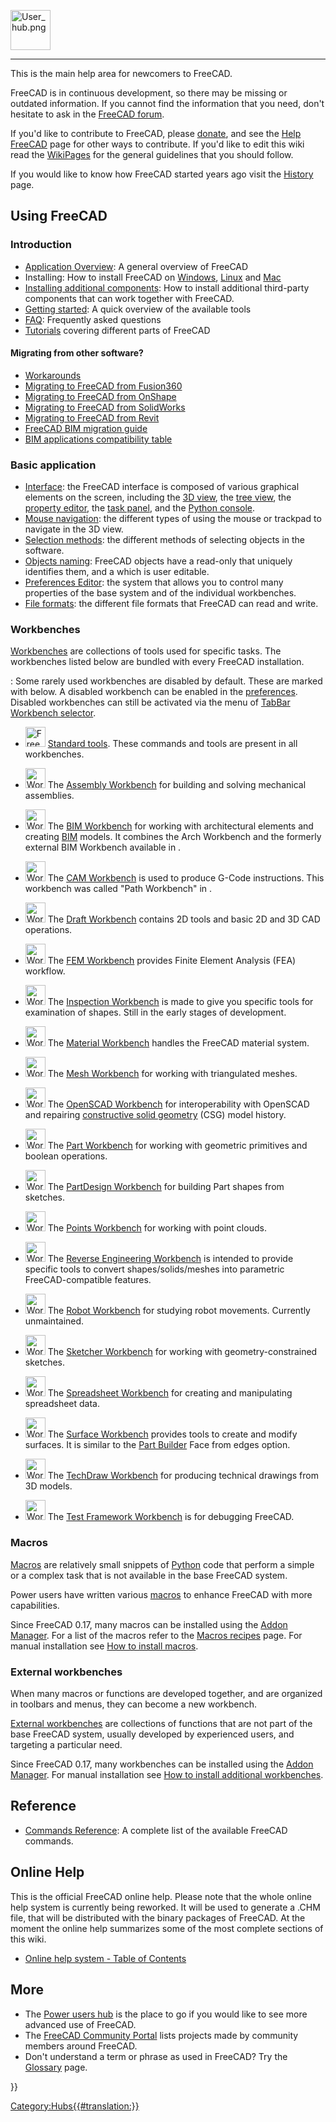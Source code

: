 <languages/>
{{TOCright}}
[[Image:User_hub.png|64px]]
----
<translate>

<!--T:2-->
This is the main help area for newcomers to FreeCAD.

<!--T:3-->
FreeCAD is in continuous development, so there may be missing or outdated information. If you cannot find the information that you need, don't hesitate to ask in the [https://forum.freecad.org FreeCAD forum].

<!--T:21-->
If you'd like to contribute to FreeCAD, please [[Donate|donate]], and see the [[Help_FreeCAD|Help FreeCAD]] page for other ways to contribute. If you'd like to edit this wiki read the [[WikiPages|WikiPages]] for the general guidelines that you should follow.

<!--T:22-->
If you would like to know how FreeCAD started years ago visit the [[History|History]] page.

== Using FreeCAD == <!--T:5-->

===Introduction=== <!--T:6-->

<!--T:7-->
* [[About_FreeCAD|Application Overview]]: A general overview of FreeCAD
* Installing: How to install FreeCAD on [[Installing_on_Windows|Windows]], [[Installing_on_Linux|Linux]] and [[Installing_on_Mac|Mac]]
* [[Installing_additional_components|Installing additional components]]: How to install additional third-party components that can work together with FreeCAD.
* [[Getting_started|Getting started]]: A quick overview of the available tools
* [[Frequently_asked_questions|FAQ]]: Frequently asked questions
* [[Tutorials|Tutorials]] covering different parts of FreeCAD

====Migrating from other software?==== <!--T:64-->

<!--T:41-->
* [[Workarounds|Workarounds]]
* [[Migrating_to_FreeCAD_from_Fusion360|Migrating to FreeCAD from Fusion360]]
* [[Migrating_to_FreeCAD_from_OnShape|Migrating to FreeCAD from OnShape]]
* [[Migrating_to_FreeCAD_from_SolidWorks|Migrating to FreeCAD from SolidWorks]]
* [[Migrating_to_FreeCAD_from_Revit|Migrating to FreeCAD from Revit]]
* [https://yorik.uncreated.net/blog/2020-010-freecad-bim-guide FreeCAD BIM migration guide]
* [[BIM_application_compatibility_table|BIM applications compatibility table]]

===Basic application=== <!--T:8-->

<!--T:9-->
* [[Interface|Interface]]: the FreeCAD interface is composed of various graphical elements on the screen, including the [[3D_view|3D view]], the [[Tree_view|tree view]], the [[Property_editor|property editor]], the [[Task_panel|task panel]], and the [[Python_console|Python console]].
* [[Mouse_navigation|Mouse navigation]]: the different types of using the mouse or trackpad to navigate in the 3D view.
* [[Selection_methods|Selection methods]]: the different methods of selecting objects in the software.
* [[Object_name|Objects naming]]: FreeCAD objects have a read-only {{incode|Name}} that uniquely identifies them, and a {{incode|Label}} which is user editable.
* [[Preferences_Editor|Preferences Editor]]: the system that allows you to control many properties of the base system and of the individual workbenches.
* [[Import_Export|File formats]]: the different file formats that FreeCAD can read and write.

===Workbenches=== <!--T:10-->

<!--T:33-->
[[Workbenches|Workbenches]] are collections of tools used for specific tasks. The workbenches listed below are bundled with every FreeCAD installation.

{{Version|1.1}}: Some rarely used workbenches are disabled by default. These are marked with {{Incode|D}} below. A disabled workbench can be enabled in the [[Preferences_Editor#Workbenches|preferences]]. Disabled workbenches can still be activated via the {{Button|[[Image:List-add.svg|x16px]][[Image:Toolbar_flyout_arrow.svg|x16px]]}} menu of [[Std_Workbench|TabBar Workbench selector]].

<!--T:42-->
<!--Please keep this list consistent with Online_Help_Toc and Workbenches-->
* [[Image:Freecad.svg|32px]] [[Std_Base|Standard tools]]. These commands and tools are present in all workbenches.

<!--T:66-->
* [[Image:Workbench_Assembly.svg|32px]] The [[Assembly_Workbench|Assembly Workbench]] for building and solving mechanical assemblies. {{Version|1.0}}

<!--T:67-->
* [[Image:Workbench_BIM.svg|32px]] The [[BIM_Workbench|BIM Workbench]] for working with architectural elements and creating [https://en.wikipedia.org/wiki/Building_information_modeling BIM] models. It combines the Arch Workbench and the formerly external BIM Workbench available in {{VersionMinus|0.21}}.

<!--T:65-->
* [[Image:Workbench_CAM.svg|32px]] The [[CAM_Workbench|CAM Workbench]] is used to produce G-Code instructions. This workbench was called "Path Workbench" in {{VersionMinus|0.21}}.

<!--T:44-->
* [[Image:Workbench_Draft.svg|32px]] The [[Draft_Workbench|Draft Workbench]] contains 2D tools and basic 2D and 3D CAD operations.

<!--T:45-->
* [[Image:Workbench_FEM.svg|32px]] The [[FEM_Workbench|FEM Workbench]] provides Finite Element Analysis (FEA) workflow.

<!--T:47-->
* [[Image:Workbench_Inspection.svg|32px]] The [[Inspection_Workbench|Inspection Workbench]] is made to give you specific tools for examination of shapes. Still in the early stages of development. {{Incode|D}}

<!--T:68-->
* [[Image:Workbench_Material.svg|32px]] The [[Material_Workbench|Material Workbench]] handles the FreeCAD material system. {{Version|1.0}}

<!--T:48-->
* [[Image:Workbench_Mesh.svg|32px]] The [[Mesh_Workbench|Mesh Workbench]] for working with triangulated meshes.

<!--T:49-->
* [[Image:Workbench_OpenSCAD.svg|32px]] The [[OpenSCAD_Workbench|OpenSCAD Workbench]] for interoperability with OpenSCAD and repairing [[Constructive_solid_geometry|constructive solid geometry]] (CSG) model history. {{Incode|D}}

<!--T:50-->
* [[Image:Workbench_Part.svg|32px]] The [[Part_Workbench|Part Workbench]] for working with geometric primitives and boolean operations.

<!--T:51-->
* [[Image:Workbench_PartDesign.svg|32px]] The [[PartDesign_Workbench|PartDesign Workbench]] for building Part shapes from sketches.

<!--T:53-->
* [[Image:Workbench_Points.svg|32px]] The [[Points_Workbench|Points Workbench]]  for working with point clouds.

<!--T:55-->
* [[Image:Workbench_Reverse_Engineering.svg|32px]] The [[Reverse_Engineering_Workbench|Reverse Engineering Workbench]] is intended to provide specific tools to convert shapes/solids/meshes into parametric FreeCAD-compatible features.

<!--T:56-->
* [[Image:Workbench_Robot.svg|32px]] The [[Robot_Workbench|Robot Workbench]] for studying robot movements. Currently unmaintained. {{Incode|D}}

<!--T:57-->
* [[Image:Workbench_Sketcher.svg|32px]] The [[Sketcher_Workbench|Sketcher Workbench]] for working with geometry-constrained sketches.

<!--T:58-->
* [[Image:Workbench_Spreadsheet.svg|32px]] The [[Spreadsheet_Workbench|Spreadsheet Workbench]] for creating and manipulating spreadsheet data.

<!--T:60-->
* [[Image:Workbench_Surface.svg|32px]] The [[Surface_Workbench|Surface Workbench]] provides tools to create and modify surfaces. It is similar to the [[Part_Builder|Part Builder]] Face from edges option.

<!--T:61-->
* [[Image:Workbench_TechDraw.svg|32px]] The [[TechDraw_Workbench|TechDraw Workbench]] for producing technical drawings from 3D models.

<!--T:62-->
* [[Image:Workbench_Test.svg|32px]] The [[Testing|Test Framework Workbench]] is for debugging FreeCAD. {{Incode|D}}

===Macros=== <!--T:24-->

<!--T:35-->
[[Macros|Macros]] are relatively small snippets of [[Python|Python]] code that perform a simple or a complex task that is not available in the base FreeCAD system.

<!--T:36-->
Power users have written various [[Macros|macros]] to enhance FreeCAD with more capabilities.

<!--T:32-->
Since FreeCAD 0.17, many macros can be installed using the [[Std_AddonMgr|Addon Manager]]. For a list of the macros refer to the [[Macros_recipes|Macros recipes]] page. For manual installation see [[How_to_install_macros|How to install macros]].

===External workbenches=== <!--T:23-->

<!--T:37-->
When many macros or functions are developed together, and are organized in toolbars and menus, they can become a new workbench.

<!--T:38-->
[[External_workbenches|External workbenches]] are collections of functions that are not part of the base FreeCAD system, usually developed by experienced users, and targeting a particular need.

<!--T:31-->
Since FreeCAD 0.17, many workbenches can be installed using the [[Std_AddonMgr|Addon Manager]]. For manual installation see [[How_to_install_additional_workbenches|How to install additional workbenches]].

==Reference== <!--T:12-->

<!--T:13-->
* [[List_of_Commands|Commands Reference]]: A complete list of the available FreeCAD commands.

== Online Help == <!--T:14-->

<!--T:15-->
<!-- To download the online help in FreeCAD you need to set the proper Url in the [[Preferences_Editor|Preferences Editor]] of FreeCAD. Currently the right url has to point to this page. That means you need to set it to:
 [https://web.archive.org/web/20070224011058/http://juergen-riegel.net/FreeCAD/Docu/index.php/User_hub https://web.archive.org/web/20070224011058/http://juergen-riegel.net/FreeCAD/Docu/index.php/User_hub]
-->

<!--T:16-->
This is the official FreeCAD online help. Please note that the whole online help system is currently being reworked. It will be used to generate a .CHM file, that will be distributed with the binary packages of FreeCAD. At the moment the online help summarizes some of the most complete sections of this wiki.
* [[Online_Help_Toc|Online help system - Table of Contents]]

== More == <!--T:17-->

<!--T:18-->
* The [[Power_users_hub|Power users hub]] is the place to go if you would like to see more advanced use of FreeCAD.
* The [[FreeCAD_Community_Portal|FreeCAD Community Portal]] lists projects made by community members around FreeCAD.
* Don't understand a term or phrase as used in FreeCAD? Try the [[Glossary|Glossary]] page.


</translate>
{{Userdocnavi{{#translation:}}}}
[[Category:Hubs{{#translation:}}]]